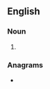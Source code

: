 ==English==

===Noun===
{{head|en|noun plural form}}

# {{plural of|idealist|lang=en}}

===Anagrams===
* {{anagrams|en|a=adeiilsst|distalise}}